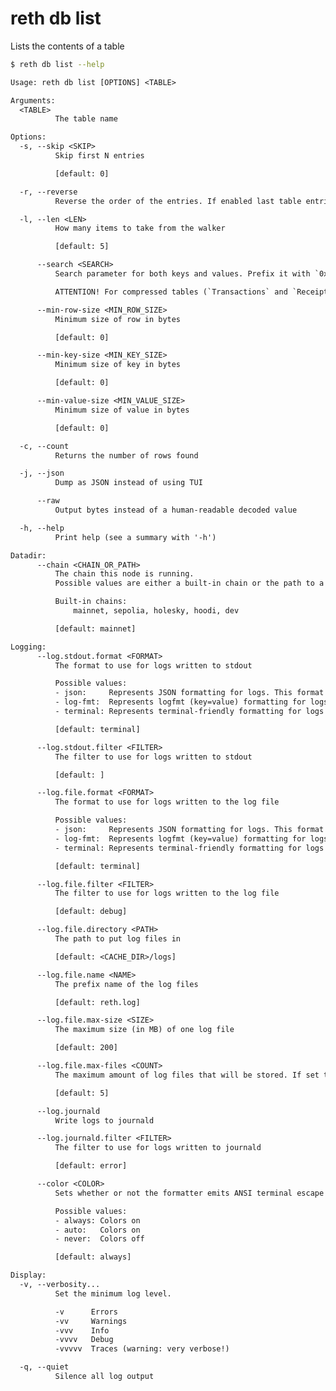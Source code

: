 # reth db list

Lists the contents of a table

```bash
$ reth db list --help
```
```txt
Usage: reth db list [OPTIONS] <TABLE>

Arguments:
  <TABLE>
          The table name

Options:
  -s, --skip <SKIP>
          Skip first N entries

          [default: 0]

  -r, --reverse
          Reverse the order of the entries. If enabled last table entries are read

  -l, --len <LEN>
          How many items to take from the walker

          [default: 5]

      --search <SEARCH>
          Search parameter for both keys and values. Prefix it with `0x` to search for binary data, and text otherwise.

          ATTENTION! For compressed tables (`Transactions` and `Receipts`), there might be missing results since the search uses the raw uncompressed value from the database.

      --min-row-size <MIN_ROW_SIZE>
          Minimum size of row in bytes

          [default: 0]

      --min-key-size <MIN_KEY_SIZE>
          Minimum size of key in bytes

          [default: 0]

      --min-value-size <MIN_VALUE_SIZE>
          Minimum size of value in bytes

          [default: 0]

  -c, --count
          Returns the number of rows found

  -j, --json
          Dump as JSON instead of using TUI

      --raw
          Output bytes instead of a human-readable decoded value

  -h, --help
          Print help (see a summary with '-h')

Datadir:
      --chain <CHAIN_OR_PATH>
          The chain this node is running.
          Possible values are either a built-in chain or the path to a chain specification file.

          Built-in chains:
              mainnet, sepolia, holesky, hoodi, dev

          [default: mainnet]

Logging:
      --log.stdout.format <FORMAT>
          The format to use for logs written to stdout

          Possible values:
          - json:     Represents JSON formatting for logs. This format outputs log records as JSON objects, making it suitable for structured logging
          - log-fmt:  Represents logfmt (key=value) formatting for logs. This format is concise and human-readable, typically used in command-line applications
          - terminal: Represents terminal-friendly formatting for logs

          [default: terminal]

      --log.stdout.filter <FILTER>
          The filter to use for logs written to stdout

          [default: ]

      --log.file.format <FORMAT>
          The format to use for logs written to the log file

          Possible values:
          - json:     Represents JSON formatting for logs. This format outputs log records as JSON objects, making it suitable for structured logging
          - log-fmt:  Represents logfmt (key=value) formatting for logs. This format is concise and human-readable, typically used in command-line applications
          - terminal: Represents terminal-friendly formatting for logs

          [default: terminal]

      --log.file.filter <FILTER>
          The filter to use for logs written to the log file

          [default: debug]

      --log.file.directory <PATH>
          The path to put log files in

          [default: <CACHE_DIR>/logs]

      --log.file.name <NAME>
          The prefix name of the log files

          [default: reth.log]

      --log.file.max-size <SIZE>
          The maximum size (in MB) of one log file

          [default: 200]

      --log.file.max-files <COUNT>
          The maximum amount of log files that will be stored. If set to 0, background file logging is disabled

          [default: 5]

      --log.journald
          Write logs to journald

      --log.journald.filter <FILTER>
          The filter to use for logs written to journald

          [default: error]

      --color <COLOR>
          Sets whether or not the formatter emits ANSI terminal escape codes for colors and other text formatting

          Possible values:
          - always: Colors on
          - auto:   Colors on
          - never:  Colors off

          [default: always]

Display:
  -v, --verbosity...
          Set the minimum log level.

          -v      Errors
          -vv     Warnings
          -vvv    Info
          -vvvv   Debug
          -vvvvv  Traces (warning: very verbose!)

  -q, --quiet
          Silence all log output
```
